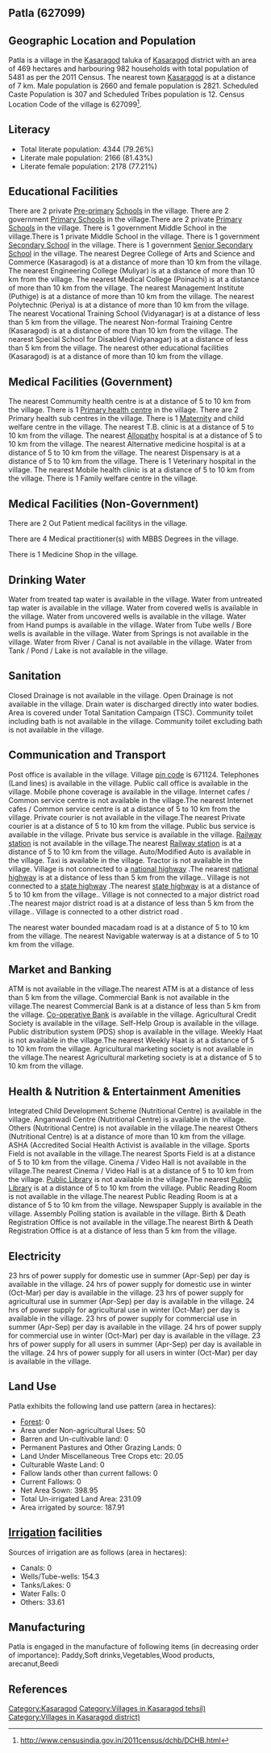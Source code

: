 {{Infobox settlement
| name=Patla
| native_name=
| native_name_lang=
| other_name=
| nickname=
| settlement_type=Village
| image_skyline=
| image_alt=
| image_caption=
| pushpin_map=India Kerala
| pushpin_label_position=right
| pushpin_map_alt=
| pushpin_map_caption=Location in Kerala, India
| latd=
| latm=
| lats=
| latNS=
| longd=
| longm=
| longs=
| longEW=
| coordinates_display=inline,title
| subdivision_type=Country
| subdivision_name={{flag|India}}
| subdivision_type1=[[States and territories of India|State]]
| subdivision_name1=Kerala 
| subdivision_type2=[[List of districts of India|District]]
| subdivision_name2=Kasaragod
| subdivision_type3=Tahsil
| subdivision_name3=Kasaragod
| website=
| established_title=<!-- Established -->
| established_date=
| founder=
| named_for=
| government_type=
| governing_body=
| unit_pref=Metric=
| area_footnotes=
| area_rank=
| area_total_km2=4.69
| elevation_footnotes=
| elevation_m=
| population_total=5481
| population_as_of=2011
| population_rank=
| population_density_km2=1168
| population_demonym=
| population_footnotes=
| demographics_type1=Languages
| demographics1_title1=Official
| demographics1_info1=[[Malayalam language|Malayalam]]
| timezone1=[[Indian Standard Time|IST]]
| utc_offset1==+5:30
| postal_code_type=[[Postal Index Number|PIN]]
| postal_code=671124
| area_code_type=Telephone code
| area_code=
| registration_plate=
| blank1_name_sec1=Nearest city
| blank1_info_sec1=[[Kasaragod]]
| blank2_name_sec1=[[Human sex ratio|Sex ratio]]
| blank2_info_sec1=1060 [[male|♂]]/[[female|♀]]
| blank3_name_sec1=Literacy
| blank3_info_sec1=79.26%
| blank1_name_sec2=[[2011 Census of India|2011 census]] code
| blank1_info_sec2=627099
| footnotes=
}}

== Patla (627099) ==

== Geographic Location and Population ==

Patla is a village in the [[Kasaragod]] taluka of [[Kasaragod]] district with an area of 469 hectares and harbouring 982 households with total population of 5481 as per the 2011 Census. The nearest town [[Kasaragod]] is at a distance of 7 km. Male population is 2660 and female population is 2821. Scheduled Caste Population is 307 and Scheduled Tribes population is 12. Census Location Code of the village is 627099<ref>http://www.censusindia.gov.in/2011census/dchb/DCHB.html</ref>.


== Literacy ==  
* Total literate population: 4344 (79.26%)
* Literate male population: 2166 (81.43%)
* Literate female population: 2178 (77.21%)


== Educational Facilities ==  
There are 2 private [[Pre-primary]] [[School]]s in the village.
There are 2 government [[Primary School]]s in the village.There are 2 private [[Primary School]]s in the village.
There is 1 government Middle School in the village.There is 1 private Middle School in the village.
There is 1 government [[Secondary School]] in the village.
There is 1 government [[Senior Secondary School]] in the village.
The nearest Degree College of Arts and Science and Commerce (Kasaragod) is at a distance of more than 10 km from the village.
The nearest Engineering College (Muliyar) is at a distance of more than 10 km from the village.
The nearest Medical College (Poinachi) is at a distance of more than 10 km from the village.
The nearest Management Institute (Puthige) is at a distance of more than 10 km from the village.
The nearest Polytechnic (Periya) is at a distance of more than 10 km from the village.
The nearest Vocational Training School (Vidyanagar) is at a distance of less than 5 km from the village.
The nearest Non-formal Training Centre (Kasaragod) is at a distance of more than 10 km from the village.
The nearest Special School for Disabled (Vidyanagar) is at a distance of less than 5 km from the village.
The nearest other educational facilities (Kasaragod) is at a distance of more than 10 km from the village.


== Medical Facilities (Government) ==
The nearest Commumity health centre is at a distance of 5 to 10 km from the village.
There is 1 [[Primary health centre]] in the village.
There are 2 Primary health sub centres in the village.
There is 1 [[Maternity]] and child welfare centre in the village.
The nearest T.B. clinic is at a distance of 5 to 10 km from the village.
The nearest [[Allopathy]] hospital is at a distance of 5 to 10 km from the village.
The nearest Alternative medicine hospital is at a distance of 5 to 10 km from the village.
The nearest Dispensary is at a distance of 5 to 10 km from the village.
There is 1 Veterinary hospital in the village.
The nearest Mobile health clinic is at a distance of 5 to 10 km from the village.
There is 1 Family welfare centre in the village.


== Medical Facilities (Non-Government) ==
There are 2 Out Patient medical facilitys in the village.


There are 4 Medical practitioner(s) with MBBS Degrees in the village.



There is 1 Medicine Shop in the village.



== Drinking Water ==
Water from treated tap water is available in the village.
Water from untreated tap water is available in the village.
Water from covered wells is available in the village.
Water from uncovered wells is available in the village.
Water from Hand pumps is available in the village.
Water from Tube wells / Bore wells is available in the village.
Water from Springs is not available in the village.
Water from River / Canal is not available in the village.
Water from Tank / Pond / Lake is not available in the village.


== Sanitation ==
Closed Drainage is not available in the village.
Open Drainage is not available in the village.
Drain water is discharged directly into water bodies.
Area is covered under Total Sanitation Campaign (TSC).
Community toilet including bath is not available in the village.
Community toilet excluding bath is not available in the village.


== Communication and Transport ==
Post office is available in the village.
Village [[pin code]] is 671124.
Telephones (Land lines) is available in the village.
Public call office is available in the village.
Mobile phone coverage is available in the village.
Internet cafes / Common service centre is not available in the village.The nearest Internet cafes / Common service centre is at a distance of 5 to 10 km from the village.
Private courier is not available in the village.The nearest Private courier is at a distance of 5 to 10 km from the village.
Public bus service is available in the village.
Private bus service is available in the village.
[[Railway station]] is not available in the village.The nearest [[Railway station]] is at a distance of 5 to 10 km from the village.
Auto/Modified Auto is available in the village.
Taxi is available in the village.
Tractor is not available in the village.
Village is not connected to a [[national highway]] .The nearest [[national highway]] is at a distance of less than 5 km from the village..
Village is not connected to a [[state highway]] .The nearest [[state highway]] is at a distance of 5 to 10 km from the village..
Village is not connected to a major district road   .The nearest major district road   is at a distance of less than 5 km from the village..
Village is connected to a other district road  .


The nearest water bounded macadam road is at a distance of 5 to 10 km from the village.
The nearest Navigable waterway is at a distance of 5 to 10 km from the village.



== Market and Banking ==
ATM is not available in the village.The nearest ATM is at a distance of less than 5 km from the village.
Commercial Bank is not available in the village.The nearest Commercial Bank is at a distance of less than 5 km from the village.
[[Co-operative Bank]] is available in the village.
Agricultural Credit Society is available in the village.
Self-Help Group is available in the village.
Public distribution system (PDS) shop is available in the village.
Weekly Haat is not available in the village.The nearest Weekly Haat is at a distance of 5 to 10 km from the village.
Agricultural marketing society is not available in the village.The nearest Agricultural marketing society is at a distance of 5 to 10 km from the village.


== Health & Nutrition & Entertainment Amenities ==
Integrated Child Development Scheme (Nutritional Centre) is available in the village.
Anganwadi Centre (Nutritional Centre) is available in the village.
Others (Nutritional Centre) is not available in the village.The nearest Others (Nutritional Centre) is at a distance of more than 10 km from the village.
ASHA (Accredited Social Health Activist is available in the village.
Sports Field is not available in the village.The nearest Sports Field is at a distance of 5 to 10 km from the village.
Cinema / Video Hall is not available in the village.The nearest Cinema / Video Hall is at a distance of 5 to 10 km from the village.
[[Public Library]] is not available in the village.The nearest [[Public Library]] is at a distance of 5 to 10 km from the village.
Public Reading Room is not available in the village.The nearest Public Reading Room is at a distance of 5 to 10 km from the village.
Newspaper Supply is available in the village.
Assembly Polling station is available in the village.
Birth & Death Registration Office is not available in the village.The nearest Birth & Death Registration Office is at a distance of less than 5 km from the village.


== Electricity ==
23 hrs of power supply for domestic use in summer (Apr-Sep) per day is available in the village.
24 hrs of power supply for domestic use in winter (Oct-Mar) per day is available in the village.
23 hrs of power supply for agricultural use in summer (Apr-Sep) per day is available in the village.
24 hrs of power supply for agricultural use in winter (Oct-Mar) per day is available in the village.
23 hrs of power supply for commercial use in summer (Apr-Sep) per day is available in the village.
24 hrs of power supply for commercial use in winter (Oct-Mar) per day is available in the village.
23 hrs of power supply for all users in summer (Apr-Sep) per day is available in the village.
24 hrs of power supply for all users in winter (Oct-Mar) per day is available in the village.


== Land Use ==
Patla exhibits the following land use pattern (area in hectares):
* [[Forest]]: 0
* Area under Non-agricultural Uses: 50
* Barren and Un-cultivable land: 0
* Permanent Pastures and Other Grazing Lands: 0
* Land Under Miscellaneous Tree Crops etc: 20.05
* Culturable Waste Land: 0
* Fallow lands other than current fallows: 0
* Current Fallows: 0
* Net Area Sown: 398.95
* Total Un-irrigated Land Area: 231.09
* Area irrigated by source: 187.91


== [[Irrigation]] facilities ==
Sources of irrigation are as follows (area in hectares):
* Canals: 0
* Wells/Tube-wells: 154.3
* Tanks/Lakes: 0
* Water Falls: 0
* Others: 33.61


== Manufacturing ==
Patla is engaged in the manufacture of following items (in decreasing order of importance): Paddy,Soft drinks,Vegetables,Wood products, arecanut,Beedi 


[[Category:Kasaragod]]
[[Category:Villages in Kasaragod tehsil)]]
[[Category:Villages in Kasaragod district)]]


== References ==
{{Reflist}}


